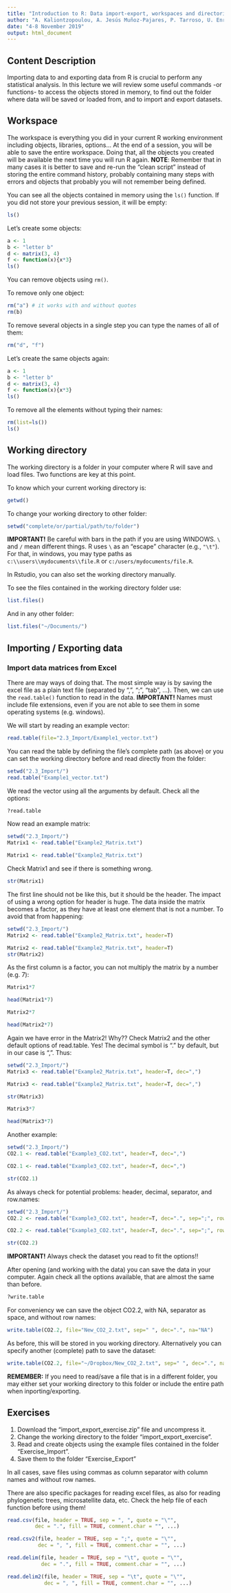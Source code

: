 ```yaml
---
title: "Introduction to R: Data import-export, workspaces and directories"
author: "A. Kaliontzopoulou, A. Jesús Muñoz-Pajares, P. Tarroso, U. Enriquez-Urzelai"
date: "4-8 November 2019"
output: html_document
---
```


## **Content Description**

Importing data to and exporting data from R is crucial to perform any statistical analysis. In this lecture we will review some useful commands -or functions- to access the objects stored in memory, to find out the folder where data will be saved or loaded from, and to import and export datasets. 


## **Workspace**

The workspace is everything you did in your current R working environment including objects, libraries, options... At the end of a session, you will be able to save the entire workspace. Doing that, all the objects you created will be available the next time you will run R again. **NOTE**: Remember that in many cases it is better to save and re-run the "clean script" instead of storing the entire command history, probably containing many steps with errors and objects that probably you will not remember being defined.

You can see all the objects contained in memory using the `ls()` function. If you did not store your previous session, it will be empty:

```r
ls()
```

Let's create some objects:

```r
a <- 1
b <- "letter b"
d <- matrix(3, 4)
f <- function(x){x*3}
ls()
```

You can remove objects using `rm()`.

To remove only one object:

```r
rm("a") # it works with and without quotes
rm(b)
```

To remove several objects in a single step you can type the names of all of them:

```r
rm("d", "f")
```

Let's create the same objects again:

```r
a <- 1
b <- "letter b"
d <- matrix(3, 4)
f <- function(x){x*3}
ls()
```

To remove all the elements without typing their names:

```r
rm(list=ls())
ls()
```


## **Working directory**

The working directory is a folder in your computer where R will save and load files. Two functions are key at this point.

To know which your current working directory is:

```r
getwd()
```

To change your working directory to other folder:

```r
setwd("complete/or/partial/path/to/folder")
```

**IMPORTANT!** Be careful with bars in the path if you are using WINDOWS. `\` and `/` mean different things. R uses `\` as an "escape" character (e.g., `"\t"`). For that, in windows, you may type paths as `c:\\users\\mydocuments\\file.R` or `c:/users/mydocuments/file.R`.

In Rstudio, you can also set the working directory manually.

To see the files contained in the working directory folder use: 

```r
list.files()
```

And in any other folder:

```r
list.files("~/Documents/")
```


## **Importing / Exporting data**

### **Import data matrices from Excel**

There are may ways of doing that. The most simple way is by saving the excel file as a plain text file (separated by ",", ";", "tab", ...). Then, we can use the `read.table()` function to read in the data. **IMPORTANT!** Names must include file extensions, even if you are not able to see them in some operating systems (e.g. windows).

We will start by reading an example vector:

```r
read.table(file="2.3_Import/Example1_vector.txt")
```

You can read the table by defining the file's complete path (as above) or you can set the working directory before and read directly from the folder:

```r
setwd("2.3_Import/")
read.table("Example1_vector.txt")
```

We read the vector using all the arguments by default. Check all the options:

```r
?read.table
```

Now read an example matrix:

```r
setwd("2.3_Import/")
Matrix1 <- read.table("Example2_Matrix.txt")
```
```r
Matrix1 <- read.table("Example2_Matrix.txt")
```

Check Matrix1 and see if there is something wrong.

```r
str(Matrix1)
```

The first line should not be like this, but it should be the header. The impact of using a wrong option for header is huge. The data inside the matrix becomes a factor, as they have at least one element that is not a number. To avoid that from happening:

```r
setwd("2.3_Import/")
Matrix2 <- read.table("Example2_Matrix.txt", header=T)
```
```r
Matrix2 <- read.table("Example2_Matrix.txt", header=T)
str(Matrix2)
```

As the first column is a factor, you can not multiply the matrix by a number (e.g. 7):

```r
Matrix1*7
```
```r
head(Matrix1*7)
```

```r
Matrix2*7
```
```r
head(Matrix2*7)
```

Again we have error in the Matrix2! Why?? Check Matrix2 and the other default options of read.table. Yes! The decimal symbol is "." by default, but in our case is ",". Thus:

```r
setwd("2.3_Import/")
Matrix3 <- read.table("Example2_Matrix.txt", header=T, dec=",")
```
```r
Matrix3 <- read.table("Example2_Matrix.txt", header=T, dec=",")
```

```r
str(Matrix3)
```

```r
Matrix3*7
```
```r
head(Matrix3*7)
```

Another example:

```r
setwd("2.3_Import/")
CO2.1 <- read.table("Example3_CO2.txt", header=T, dec=",")
```
```r
CO2.1 <- read.table("Example3_CO2.txt", header=T, dec=",")
```
```r
str(CO2.1)
```

As always check for potential problems: header, decimal, separator, and row.names:

```r
setwd("2.3_Import/")
CO2.2 <- read.table("Example3_CO2.txt", header=T, dec=".", sep=";", row.names=1)
```
```r
CO2.2 <- read.table("Example3_CO2.txt", header=T, dec=".", sep=";", row.names=1)
```
```r
str(CO2.2)
```

**IMPORTANT!** Always check the dataset you read to fit the options!!


After opening (and working with the data) you can save the data in your computer. Again check all the options available, that are almost the same than before.

```r
?write.table
```

For conveniency we can save the object CO2.2, with NA, separator as space, and without row names:

```r
write.table(CO2.2, file="New_CO2_2.txt", sep=" ", dec=".", na="NA")
```

As before, this will be stored in you working directory. Alternatively you can specify another (complete) path to save the dataset:

```r
write.table(CO2.2, file="~/Dropbox/New_CO2_2.txt", sep=" ", dec=".", na="NA")
```

**REMEMBER:** If you need to read/save a file that is in a different folder, you may either set your working directory to this folder or include the entire path when inporting/exporting.


## **Exercises**

1. Download the "import_export_exercise.zip" file and uncompress it.
2. Change the working directory to the folder "import_export_exercise".
2. Read and create objects using the example files contained in the folder "Exercise_Import".
3. Save them to the folder "Exercise_Export"

In all cases, save files using commas as column separator with column names and without row names.

There are also specific packages for reading excel files, as also for reading phylogenetic trees, microsatellite data, etc. Check the help file of each function before using them!

```r
read.csv(file, header = TRUE, sep = ", ", quote = "\"",
         dec = ".", fill = TRUE, comment.char = "", ...)

read.csv2(file, header = TRUE, sep = ";", quote = "\"",
          dec = ", ", fill = TRUE, comment.char = "", ...)

read.delim(file, header = TRUE, sep = "\t", quote = "\"",
           dec = ".", fill = TRUE, comment.char = "", ...)

read.delim2(file, header = TRUE, sep = "\t", quote = "\"",
            dec = ", ", fill = TRUE, comment.char = "", ...)
```


